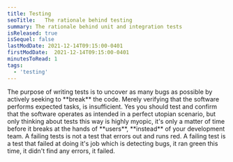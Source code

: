 ```yaml
---
title: Testing
seoTitle:   The rationale behind testing
summary: The rationale behind unit and integration tests
isReleased: true
isSequel: false
lastModDate: 2021-12-14T09:15:00-0401
firstModDate:  2021-12-14T09:15:00-0401
minutesToRead: 1
tags:
  - 'testing'
---
```


<C>
The purpose of writing tests is to uncover as many bugs as possible by actively seeking to **break** the code. Merely verifying that the software performs expected tasks, is insufficient. Yes you should  test and confirm that the software operates as intended in a perfect utopian scenario, but only thinking about tests this way is highly myopic, it's only a matter of time before it breaks at the hands of **users**, **instead** of your development team.
</C>

<C>
 A failing tests is not a test that errors out and runs red. A failing test is a test that failed at doing it's job which is detecting bugs, it ran green this time, it didn't find any errors, it failed.
 </C>



